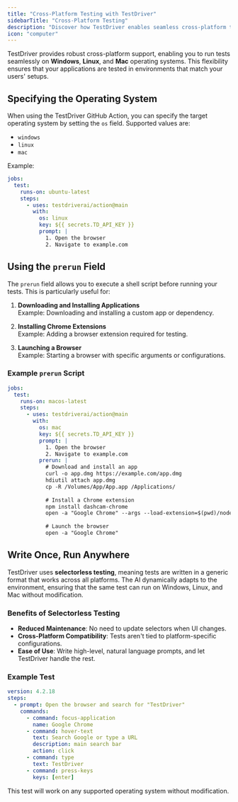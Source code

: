 ```yaml
---
title: "Cross-Platform Testing with TestDriver"
sidebarTitle: "Cross-Platform Testing"
description: "Discover how TestDriver enables seamless cross-platform testing across Windows, Linux, and Mac operating systems."
icon: "computer"
---
```


TestDriver provides robust cross-platform support, enabling you to run tests seamlessly on **Windows**, **Linux**, and **Mac** operating systems. This flexibility ensures that your applications are tested in environments that match your users' setups.

## Specifying the Operating System

When using the TestDriver GitHub Action, you can specify the target operating system by setting the `os` field. Supported values are:

- `windows`
- `linux`
- `mac`

Example:

```yaml
jobs:
  test:
    runs-on: ubuntu-latest
    steps:
      - uses: testdriverai/action@main
        with:
          os: linux
          key: ${{ secrets.TD_API_KEY }}
          prompt: |
            1. Open the browser
            2. Navigate to example.com

```

## Using the `prerun` Field

The `prerun` field allows you to execute a shell script before running your tests. This is particularly useful for:

1. **Downloading and Installing Applications**  
   Example: Downloading and installing a custom app or dependency.

2. **Installing Chrome Extensions**  
   Example: Adding a browser extension required for testing.

3. **Launching a Browser**  
   Example: Starting a browser with specific arguments or configurations.

### Example `prerun` Script

```yaml
jobs:
  test:
    runs-on: macos-latest
    steps:
      - uses: testdriverai/action@main
        with:
          os: mac
          key: ${{ secrets.TD_API_KEY }}
          prompt: |
            1. Open the browser
            2. Navigate to example.com
          prerun: |
            # Download and install an app
            curl -o app.dmg https://example.com/app.dmg
            hdiutil attach app.dmg
            cp -R /Volumes/App/App.app /Applications/
            
            # Install a Chrome extension
            npm install dashcam-chrome
            open -a "Google Chrome" --args --load-extension=$(pwd)/node_modules/dashcam-chrome/build
            
            # Launch the browser
            open -a "Google Chrome"

```

## Write Once, Run Anywhere

TestDriver uses **selectorless testing**, meaning tests are written in a generic format that works across all platforms. The AI dynamically adapts to the environment, ensuring that the same test can run on Windows, Linux, and Mac without modification.

### Benefits of Selectorless Testing

- **Reduced Maintenance**: No need to update selectors when UI changes.
- **Cross-Platform Compatibility**: Tests aren't tied to platform-specific configurations.
- **Ease of Use**: Write high-level, natural language prompts, and let TestDriver handle the rest.

### Example Test

```yaml
version: 4.2.18
steps:
  - prompt: Open the browser and search for "TestDriver"
    commands:
      - command: focus-application
        name: Google Chrome
      - command: hover-text
        text: Search Google or type a URL
        description: main search bar
        action: click
      - command: type
        text: TestDriver
      - command: press-keys
        keys: [enter]

```

This test will work on any supported operating system without modification.
